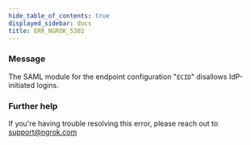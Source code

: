 ```yaml
---
hide_table_of_contents: true
displayed_sidebar: docs
title: ERR_NGROK_5302
---
```




### Message

The SAML module for the endpoint configuration "`ECID`" disallows IdP-initiated logins.

<ErrorDetails error="err_ngrok_5302" />

### Further help

If you're having trouble resolving this error, please reach out to [support@ngrok.com](mailto:support@ngrok.com?subject=Help%20with%20ERR_NGROK_5302)
